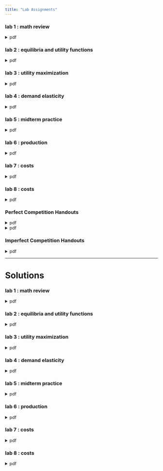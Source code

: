 ```yaml
---
title: "Lab Assignments"
---
```


### lab 1 : math review 
```{=html}
<details>
  <summary>pdf</summary>
  <div class="embed-container">
    <iframe src="ec311-w1-mathreview.pdf" style="border: 0.5px" height="1000" width="800"></iframe>
  </div>
</details>
```

### lab 2 : equilibria and utility functions
```{=html}
<details>
  <summary>pdf</summary>
  <div class="embed-container">
    <iframe src="ec311-w2-equilibrium-utility.pdf" style="border: 0.5px" height="1000" width="800"></iframe>
  </div>
</details>
```

### lab 3 : utility maximization
```{=html}
<details>
  <summary>pdf</summary>
  <div class="embed-container">
    <iframe src="ec311-w3-utilitymax.pdf" style="border: 0.5px" height="1000" width="800"></iframe>
  </div>
</details>
```

### lab 4 : demand elasticity
```{=html}
<details>
  <summary>pdf</summary>
  <div class="embed-container">
    <iframe src="ec311-w4-elasticity-theory.pdf" style="border: 0.5px" height="1000" width="800"></iframe>
  </div>
</details>
```

### lab 5 : midterm practice
```{=html}
<details>
  <summary>pdf</summary>
  <div class="embed-container">
    <iframe src="ec311-w5-midterm-review.pdf" style="border: 0.5px" height="1000" width="800"></iframe>
  </div>
</details>
```

### lab 6 : production 
```{=html}
<details>
  <summary>pdf</summary>
  <div class="embed-container">
    <iframe src="ec311-w6-production-intro.pdf" style="border: 0.5px" height="1000" width="800"></iframe>
  </div>
</details>
```

### lab 7 : costs
```{=html}
<details>
  <summary>pdf</summary>
  <div class="embed-container">
    <iframe src="ec311-w7-production-costs.pdf" style="border: 0.5px" height="1000" width="800"></iframe>
  </div>
</details>
```

### lab 8 : costs
```{=html}
<details>
  <summary>pdf</summary>
  <div class="embed-container">
    <iframe src="ec311-w8-costs.pdf" style="border: 0.5px" height="1000" width="800"></iframe>
  </div>
</details>
```

### Perfect Competition Handouts
```{=html}
<details>
  <summary>pdf</summary>
  <div class="embed-container">
    <iframe src="EC_311_S23_Supply.pdf" style="border: 0.5px" height="1000" width="800"></iframe>
  </div>
</details>
```
```{=html}
<details>
  <summary>pdf</summary>
  <div class="embed-container">
    <iframe src="EC_311_S23_Profits.pdf" style="border: 0.5px" height="1000" width="800"></iframe>
  </div>
</details>
```

### Imperfect Competition Handouts
```{=html}
<details>
  <summary>pdf</summary>
  <div class="embed-container">
    <iframe src="ec311-w10-imperfect-comp.pdf" style="border: 0.5px" height="1000" width="800"></iframe>
  </div>
</details>
```

---

# Solutions

### lab 1 : math review 
```{=html}
<details>
  <summary>pdf</summary>
  <div class="embed-container">
    <iframe src="ec311-w1-mathreview-solutions.pdf" style="border: 0.5px" height="1000" width="800"></iframe>
  </div>
</details>
```

### lab 2 : equilibria and utility functions
```{=html}
<details>
  <summary>pdf</summary>
  <div class="embed-container">
    <iframe src="ec311-w2-equilibrium-utility-solutions.pdf" style="border: 0.5px" height="1000" width="800"></iframe>
  </div>
</details>
```

### lab 3 : utility maximization
```{=html}
<details>
  <summary>pdf</summary>
  <div class="embed-container">
    <iframe src="ec311-w3-utilitymax-solutions.pdf" style="border: 0.5px" height="1000" width="800"></iframe>
  </div>
</details>
```

### lab 4 : demand elasticity
```{=html}
<details>
  <summary>pdf</summary>
  <div class="embed-container">
    <iframe src="ec311-w4-elasticity-theory-solutions.pdf" style="border: 0.5px" height="1000" width="800"></iframe>
  </div>
</details>
```

### lab 5 : midterm practice
```{=html}
<details>
  <summary>pdf</summary>
  <div class="embed-container">
    <iframe src="ec311-w5-midterm-review-solutions.pdf" style="border: 0.5px" height="1000" width="800"></iframe>
  </div>
</details>
```

### lab 6 : production 
```{=html}
<details>
  <summary>pdf</summary>
  <div class="embed-container">
    <iframe src="ec311-w6-production-intro-solutions.pdf" style="border: 0.5px" height="1000" width="800"></iframe>
  </div>
</details>
```

### lab 7 : costs
```{=html}
<details>
  <summary>pdf</summary>
  <div class="embed-container">
    <iframe src="ec311-w7-production-costs-solutions.pdf" style="border: 0.5px" height="1000" width="800"></iframe>
  </div>
</details>
```

### lab 8 : costs
```{=html}
<details>
  <summary>pdf</summary>
  <div class="embed-container">
    <iframe src="ec311-w8-costs-solutions.pdf" style="border: 0.5px" height="1000" width="800"></iframe>
  </div>
</details>
```
